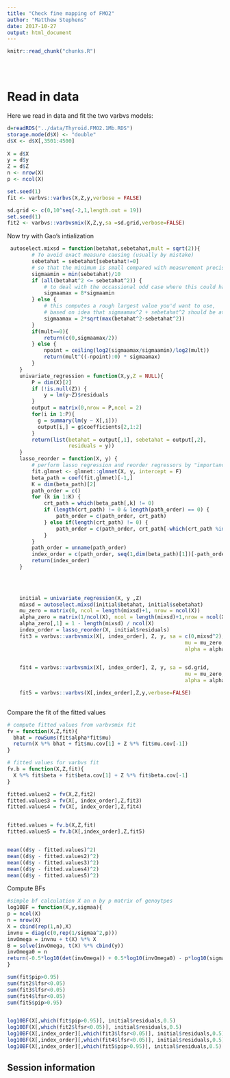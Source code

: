 ```yaml
---
title: "Check fine mapping of FMO2"
author: "Matthew Stephens"
date: 2017-10-27
output: html_document
---
```


<!-- The file analysis/chunks.R contains chunks that define default settings
shared across the workflowr files. -->
```r
knitr::read_chunk("chunks.R")
```

<!-- Update knitr chunk options -->
```r
```

<!-- Insert the date the file was last updated -->
```r
```

<!-- Insert the code version (Git commit SHA1) if Git repository exists and R
 package git2r is installed -->
```r
```


# Read in data

Here we read in data and fit the two varbvs models:
```r
d=readRDS("../data/Thyroid.FMO2.1Mb.RDS")
storage.mode(d$X) <- "double"
d$X <- d$X[,3501:4500]
    
X = d$X
y = d$y
Z = d$Z
n <- nrow(X)
p <- ncol(X)

set.seed(1)
fit <- varbvs::varbvs(X,Z,y,verbose = FALSE)

sd.grid <- c(0,10^seq(-2,1,length.out = 19))
set.seed(1)
fit2 <- varbvs::varbvsmix(X,Z,y,sa =sd.grid,verbose=FALSE)
```


Now try with Gao's intialization
```r
 autoselect.mixsd = function(betahat,sebetahat,mult = sqrt(2)){
        # To avoid exact measure causing (usually by mistake)
        sebetahat = sebetahat[sebetahat!=0] 
        # so that the minimum is small compared with measurement precision
        sigmaamin = min(sebetahat)/10 
        if (all(betahat^2 <= sebetahat^2)) {
            # to deal with the occassional odd case where this could happen; 8 is arbitrary
            sigmaamax = 8*sigmaamin 
        } else {
            # this computes a rough largest value you'd want to use, 
            # based on idea that sigmaamax^2 + sebetahat^2 should be at least betahat^2   
            sigmaamax = 2*sqrt(max(betahat^2-sebetahat^2)) 
        }
        if(mult==0){
            return(c(0,sigmaamax/2))
        } else {
            npoint = ceiling(log2(sigmaamax/sigmaamin)/log2(mult))
            return(mult^((-npoint):0) * sigmaamax)
        }
    }
    univariate_regression = function(X,y,Z = NULL){
        P = dim(X)[2]
        if (!is.null(Z)) {
            y = lm(y~Z)$residuals
        }
        output = matrix(0,nrow = P,ncol = 2)
        for(i in 1:P){
          g = summary(lm(y ~ X[,i]))
          output[i,] = g$coefficients[2,1:2]
        }
        return(list(betahat = output[,1], sebetahat = output[,2], 
                    residuals = y))
    }
    lasso_reorder = function(X, y) {
        # perform lasso regression and reorder regressors by "importance"
        fit.glmnet <- glmnet::glmnet(X, y, intercept = F)
        beta_path = coef(fit.glmnet)[-1,]
        K = dim(beta_path)[2]
        path_order = c()
        for (k in 1:K) {
            crt_path = which(beta_path[,k] != 0)
            if (length(crt_path) != 0 & length(path_order) == 0) {
                path_order = c(path_order, crt_path)
            } else if(length(crt_path) != 0) {
                path_order = c(path_order, crt_path[-which(crt_path %in% path_order)] )
            }
        }
        path_order = unname(path_order)
        index_order = c(path_order, seq(1,dim(beta_path)[1])[-path_order])
        return(index_order)
    }
    
    


    initial = univariate_regression(X, y ,Z)
    mixsd = autoselect.mixsd(initial$betahat, initial$sebetahat)
    mu_zero = matrix(0, ncol = length(mixsd)+1, nrow = ncol(X))
    alpha_zero = matrix(1/ncol(X), ncol = length(mixsd)+1,nrow = ncol(X))
    alpha_zero[,1] = 1 - length(mixsd) / ncol(X)
    index_order = lasso_reorder(X, initial$residuals)
    fit3 = varbvs::varbvsmix(X[, index_order], Z, y, sa = c(0,mixsd^2), 
                                                          mu = mu_zero,
                                                          alpha = alpha_zero,verbose=FALSE)

    
    fit4 = varbvs::varbvsmix(X[, index_order], Z, y, sa = sd.grid, 
                                                          mu = mu_zero,
                                                          alpha = alpha_zero,verbose=FALSE)

    fit5 = varbvs::varbvs(X[,index_order],Z,y,verbose=FALSE)
    
```

Compare the fit of the fitted values 
```r
# compute fitted values from varbvsmix fit
fv = function(X,Z,fit){
  bhat = rowSums(fit$alpha*fit$mu)
  return(X %*% bhat + fit$mu.cov[1] + Z %*% fit$mu.cov[-1])
}

# fitted values for varbvs fit
fv.b = function(X,Z,fit){
  X %*% fit$beta + fit$beta.cov[1] + Z %*% fit$beta.cov[-1]
}

fitted.values2 = fv(X,Z,fit2)
fitted.values3 = fv(X[, index_order],Z,fit3)
fitted.values4 = fv(X[, index_order],Z,fit4)


fitted.values = fv.b(X,Z,fit)
fitted.values5 = fv.b(X[,index_order],Z,fit5)


mean((d$y - fitted.values)^2)
mean((d$y - fitted.values2)^2)
mean((d$y - fitted.values3)^2)
mean((d$y - fitted.values4)^2)
mean((d$y - fitted.values5)^2)
```

Compute BFs
```r
#simple bf calculation X an n by p matrix of genoytpes
log10BF = function(X,y,sigmaa){
p = ncol(X)
n = nrow(X)
X = cbind(rep(1,n),X)
invnu = diag(c(0,rep(1/sigmaa^2,p)))
invOmega = invnu + t(X) %*% X
B = solve(invOmega, t(X) %*% cbind(y))
invOmega0 = n
return(-0.5*log10(det(invOmega)) + 0.5*log10(invOmega0) - p*log10(sigmaa) -(n/2) * (log10( t(y- X %*% B) %*% y) - log10(t(y) %*% y - n*mean(y)^2) ))  
}

sum(fit$pip>0.95)
sum(fit2$lfsr<0.05)
sum(fit3$lfsr<0.05)
sum(fit4$lfsr<0.05)
sum(fit5$pip>0.95)


log10BF(X[,which(fit$pip>0.95)], initial$residuals,0.5)
log10BF(X[,which(fit2$lfsr<0.05)], initial$residuals,0.5)
log10BF(X[,index_order][,which(fit3$lfsr<0.05)], initial$residuals,0.5)
log10BF(X[,index_order][,which(fit4$lfsr<0.05)], initial$residuals,0.5)
log10BF(X[,index_order][,which(fit5$pip>0.95)], initial$residuals,0.5)


```


## Session information

<!-- Insert the session information into the document -->
```r
```
